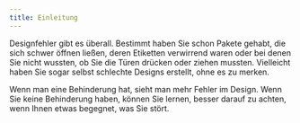 ```yaml
---
title: Einleitung
---
```


Designfehler gibt es überall. Bestimmt haben Sie schon Pakete gehabt, die sich schwer öffnen ließen, deren Etiketten verwirrend waren
oder bei denen Sie nicht wussten, ob Sie die Türen drücken oder ziehen mussten. Vielleicht haben Sie sogar selbst schlechte Designs
erstellt, ohne es zu merken.

Wenn man eine Behinderung hat, sieht man mehr Fehler im Design. Wenn Sie keine Behinderung haben, können Sie lernen, besser darauf
zu achten, wenn Ihnen etwas begegnet, was Sie stört.

